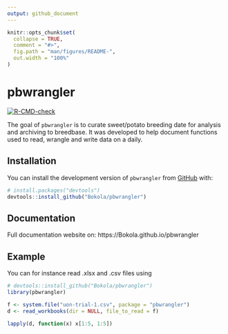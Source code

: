 ```yaml
---
output: github_document
---
```


<!-- README.md is generated from README.Rmd. Please edit that file -->

```r
knitr::opts_chunk$set(
  collapse = TRUE,
  comment = "#>",
  fig.path = "man/figures/README-",
  out.width = "100%"
)
```

# pbwrangler

<!-- badges: start -->
[![R-CMD-check](https://github.com/Bokola/pbwrangler/actions/workflows/R-CMD-check.yaml/badge.svg)](https://github.com/Bokola/pbwrangler/actions/workflows/R-CMD-check.yaml)
<!-- badges: end -->

The goal of `pbwrangler` is to curate sweet/potato breeding date for analysis and archiving to breedbase. It was developed to help document functions used to read, wrangle and write data on a daily.

## Installation

You can install the development version of `pbwrangler` from [GitHub](https://github.com/) with: 

``` r
# install.packages("devtools")
devtools::install_github("Bokola/pbwrangler")
```

## Documentation

Full documentation website on: https://Bokola.github.io/pbwrangler


## Example

You can for instance read .xlsx and .csv files using 

```r
# devtools::install_github("Bokola/pbwrangler")
library(pbwrangler)

f <- system.file("uon-trial-1.csv", package = "pbwrangler")
d <- read_workbooks(dir = NULL, file_to_read = f)

```


```r
lapply(d, function(x) x[1:5, 1:5])
```



